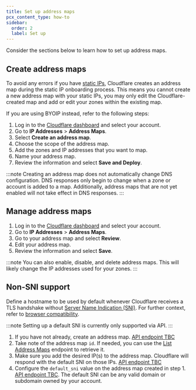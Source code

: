 ```yaml
---
title: Set up address maps
pcx_content_type: how-to
sidebar:
  order: 2
  label: Set up
---
```


Consider the sections below to learn how to set up address maps.

## Create address maps

To avoid any errors if you have [static IPs](/byoip/address-maps/#static-ips-or-byoip), Cloudflare creates an address map during the static IP onboarding process. This means you cannot create a new address map with your static IPs, you may only edit the Cloudflare-created map and add or edit your zones within the existing map.

If you are using BYOIP instead, refer to the following steps:

1. Log in to the [Cloudflare dashboard](https://dash.cloudflare.com/) and select your account.
2. Go to **IP Addresses** > **Address Maps**.
3. Select **Create an address map**.
4. Choose the scope of the address map.
5. Add the zones and IP addresses that you want to map.
6. Name your address map.
7. Review the information and select **Save and Deploy**.

:::note
Creating an address map does not automatically change DNS configuration. DNS responses only begin to change when a zone or account is added to a map. Additionally, address maps that are not yet enabled will not take effect in DNS responses.
:::

## Manage address maps

1. Log in to the [Cloudflare dashboard](https://dash.cloudflare.com/) and select your account.
2. Go to **IP Addresses** > **Address Maps**.
3. Go to your address map and select **Review**.
4. Edit your address map.
5. Review the information and select **Save**.

:::note
You can also enable, disable, and delete address maps. This will likely change the IP addresses used for your zones.
:::

## Non-SNI support

Define a hostname to be used by default whenever Cloudflare receives a TLS handshake without [Server Name Indication (SNI)](/ssl/reference/browser-compatibility/#non-sni-support). For further context, refer to [browser compatibility](/ssl/reference/browser-compatibility/#non-sni-support).

:::note
Setting up a default SNI is currently only supported via API.
:::

1. If you have not already, create an address map. [API endpoint TBC](/api/resources/addressing/subresources/address_maps/methods/create/)
2. Take note of the address map `id`. If needed, you can use the [List Address Maps](/api/resources/addressing/subresources/address_maps/methods/list/) endpoint to retrieve it.
3. Make sure you add the desired IP(s) to the address map. Cloudflare will respond with the default SNI on those IPs. [API endpoint TBC](/api/resources/addressing/subresources/address_maps/subresources/ips/methods/update/)
4. Configure the `default_sni` value on the address map created in step 1. [API endpoint TBC](/api/resources/addressing/subresources/address_maps/methods/edit/). The default SNI can be any valid domain or subdomain owned by your account.
